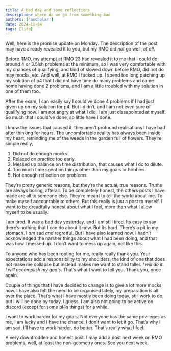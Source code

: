 ```yaml
---
title: A bad day and some reflections
description: where do we go from something bad
authors: ['ascholar']
date: 2024-11-04
tags: [life]    
---
```

Well, here is the promise update on Monday. The description of the post may have already revealed it to you, but my RMO did _not_ go well, *at all*. 

Before RMO, my attempt at RMO 23 had revealed it to me that I could do around 4 or 3.5ish problems at the minimum, so I was 
very comfortable with my chances of qualifying, and kind of slowed down before RMO, did not do may mocks, etc. And well, at RMO
I fucked up. I spend too long patching up my solution of p4 that I did not have time do many problems and came home having done 2 problems, and I am a little troubled with my solution in one of them too. 

After the exam, I can easily say I could’ve done 4 problems if I had just given up on my solution for p4. But I didn’t, and I am not even sure of qualifying now. I am not angry at what I did, I am just dissapointed at myself. So much that I could’ve done, so little have I done.

I know the issues that caused it, they aren’t profound realisations I have had after thinking for hours. The uncomfortable reality has always been inside my heart, reminding me of the weeds in the garden full of flowers. They’re simple really,

1. Did not do enough mocks.
2. Relaxed on practice too early.
3. Messed up balance on time distribution, that causes what I do to dilute.
4. Too much time spent on things other than my goals or hobbies.
5. Not enough reflection on problems.

They’re pretty generic reasons, but they’re the actual, true reasons. Truths are always boring, afterall. To be completely honest, the others posts I have made are all to someone else. They’re meant to tell the world about me. To make myself accountable to others. But this really is just a post to myself. I want to be dreadfully honest about what I feel, more than what I allow myself to be usually. 

I am tired. It was a bad day yesterday, and I am still tired. Its easy to say there’s nothing that I can do about it now. But its hard. There’s a pit in my stomach. I *am* sad *and* regretful. But I have also learned now. I hadn’t acknowledged the harsher things about what I had been doing, and that was how I messed up. I don’t want to mess up again, not like this. 

To anyone who has been rooting for me, really really thank you. Your expectations add a responsibility to my shoulders, the kind of one that does not make me collapse but instead makes me want to stand taller. *I will do it*. *I will accomplish my goals*. That’s what I want to tell you. Thank you, once again.

Couple of things that I have decided to change is to give a lot more mocks now. I have also felt the need to be organised lately, my preparation is all over the place. That’s what I have mostly been doing today, still work to do, but I will be done by today, I guess. I am also not going to be active on discord (except for some bl4s things) for a while. 

I want to work harder for my goals. Not everyone has the same privileges as me, I am lucky and I have the chance. I don’t want to let it go. That’s why I am sad. I’ll have to work harder, do better. That’s really what I feel.

A very downtrodden and honest post. I may add a post next week on RMO problems, well, at least the non-geometry ones. See you next week. 